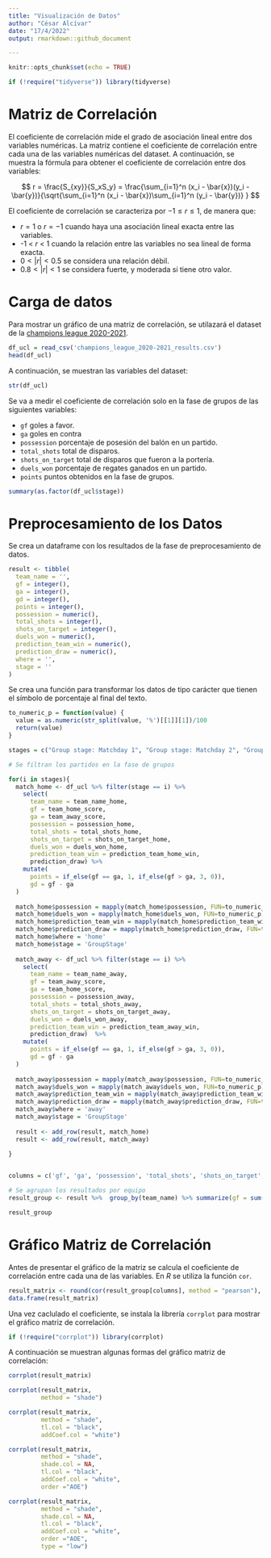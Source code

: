 ```yaml
---
title: "Visualización de Datos"
author: "César Alcívar"
date: "17/4/2022"
output: rmarkdown::github_document

---
```


```r
knitr::opts_chunk$set(echo = TRUE)
```

```r
if (!require("tidyverse")) library(tidyverse)
```


# Matriz de Correlación

El coeficiente de correlación mide el grado de asociación lineal entre dos variables numéricas. La matriz contiene el coeficiente de correlación entre cada una de las variables numéricas del dataset. A continuación, se muestra la fórmula para obtener el coeficiente de correlación entre dos variables:


$$
r = \frac{S_{xy}}{S_xS_y} = \frac{\sum_{i=1}^n (x_i - \bar{x})(y_i - \bar{y})}{\sqrt{\sum_{i=1}^n (x_i - \bar{x})\sum_{i=1}^n (y_i - \bar{y})} }
$$

El coeficiente de correlación se caracteriza por $-1\le r \le 1$, de manera que:

* $r = 1$ o $r = -1$ cuando haya una asociación lineal exacta entre las variables.
* -1 < $r$ < 1 cuando la relación entre las variables no sea lineal de forma exacta.
* $0 < | r | < 0.5$ se considera una relación débil.
* $0.8 < | r | < 1$ se considera fuerte, y moderada si tiene otro valor.


# Carga de datos

Para mostrar un gráfico de una matriz de correlación, se utilazará el dataset de la [champions league 2020-2021](https://www.kaggle.com/datasets/mcarujo/uefa-champions-league-20202021).


```r
df_ucl = read_csv('champions_league_2020-2021_results.csv')
head(df_ucl)
```

A continuación, se muestran las variables del dataset:

```r
str(df_ucl)
```

Se va a medir el coeficiente de correlación solo en la fase de grupos de las siguientes variables:

* `gf` goles a favor.
* `ga` goles en contra
* `possession` porcentaje de posesión del balón en un partido.
* `total_shots` total de disparos.
* `shots_on_target` total de disparos que fueron a la portería.
* `duels_won` porcentaje de regates ganados en un partido.
* `points` puntos obtenidos en la fase de grupos.


```r
summary(as.factor(df_ucl$stage))
```


# Preprocesamiento de los Datos

Se crea un dataframe con los resultados de la fase de preprocesamiento de datos.

```r
result <- tibble(
  team_name = '', 
  gf = integer(),
  ga = integer(),
  gd = integer(),
  points = integer(),
  possession = numeric(),
  total_shots = integer(),
  shots_on_target = integer(),
  duels_won = numeric(),
  prediction_team_win = numeric(),
  prediction_draw = numeric(),
  where = '',
  stage = ''
)
```


Se crea una función para transformar los datos de tipo carácter que tienen el símbolo de porcentaje al final del texto.


```r
to_numeric_p = function(value) {
  value = as.numeric(str_split(value, '%')[[1]][1])/100
  return(value)
}
```


```r
stages = c("Group stage: Matchday 1", "Group stage: Matchday 2", "Group stage: Matchday 3", "Group stage: Matchday 4", "Group stage: Matchday 5", "Group stage: Matchday 6")

# Se filtran los partidos en la fase de grupos

for(i in stages){
  match_home <- df_ucl %>% filter(stage == i) %>%
    select(
      team_name = team_name_home, 
      gf = team_home_score, 
      ga = team_away_score, 
      possession = possession_home, 
      total_shots = total_shots_home, 
      shots_on_target = shots_on_target_home, 
      duels_won = duels_won_home, 
      prediction_team_win = prediction_team_home_win, 
      prediction_draw) %>%
    mutate(
      points = if_else(gf == ga, 1, if_else(gf > ga, 3, 0)),
      gd = gf - ga
  )
  
  match_home$possession = mapply(match_home$possession, FUN=to_numeric_p)
  match_home$duels_won = mapply(match_home$duels_won, FUN=to_numeric_p)
  match_home$prediction_team_win = mapply(match_home$prediction_team_win, FUN=to_numeric_p)
  match_home$prediction_draw = mapply(match_home$prediction_draw, FUN=to_numeric_p)
  match_home$where = 'home'
  match_home$stage = 'GroupStage'
  
  match_away <- df_ucl %>% filter(stage == i) %>%
    select(
      team_name = team_name_away, 
      gf = team_away_score, 
      ga = team_home_score, 
      possession = possession_away, 
      total_shots = total_shots_away, 
      shots_on_target = shots_on_target_away, 
      duels_won = duels_won_away, 
      prediction_team_win = prediction_team_away_win, 
      prediction_draw)  %>%
    mutate(
      points = if_else(gf == ga, 1, if_else(gf > ga, 3, 0)),
      gd = gf - ga
  )
  
  match_away$possession = mapply(match_away$possession, FUN=to_numeric_p)
  match_away$duels_won = mapply(match_away$duels_won, FUN=to_numeric_p)
  match_away$prediction_team_win = mapply(match_away$prediction_team_win, FUN=to_numeric_p)
  match_away$prediction_draw = mapply(match_away$prediction_draw, FUN=to_numeric_p)
  match_away$where = 'away'
  match_away$stage = 'GroupStage'
  
  result <- add_row(result, match_home)
  result <- add_row(result, match_away)
  
}


columns = c('gf', 'ga', 'possession', 'total_shots', 'shots_on_target', 'duels_won', 'points')

# Se agrupan los resultados por equipo
result_group <- result %>%  group_by(team_name) %>% summarize(gf = sum(gf), ga = sum(ga), possession= sum(possession), total_shots = sum(total_shots), shots_on_target= sum(shots_on_target), duels_won = sum(duels_won), points = sum(points))

result_group
```

# Gráfico Matriz de Correlación

Antes de presentar el gráfico de la matriz se calcula el coeficiente de correlación entre cada una de las variables. En $R$ se utiliza la función `cor`.

```r
result_matrix <- round(cor(result_group[columns], method = "pearson"), digits = 2)
data.frame(result_matrix)
```
Una vez caclulado el coeficiente, se instala la librería `corrplot` para mostrar el gráfico matriz de correlación.


```r
if (!require("corrplot")) library(corrplot)
```


A continuación se muestran algunas formas del gráfico matriz de correlación:

```r
corrplot(result_matrix)

corrplot(result_matrix, 
         method = "shade")

corrplot(result_matrix, 
         method = "shade", 
         tl.col = "black",
         addCoef.col = "white")

corrplot(result_matrix, 
         method = "shade", 
         shade.col = NA, 
         tl.col = "black",
         addCoef.col = "white",
         order ="AOE")

corrplot(result_matrix, 
         method = "shade", 
         shade.col = NA, 
         tl.col = "black",
         addCoef.col = "white",
         order ="AOE",
         type = "low")
```


